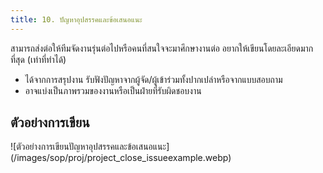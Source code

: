 ```yaml
---
title: 10. ปัญหาอุปสรรคและข้อเสนอแนะ
---
```


<Tip>
  สามารถส่งต่อให้ทีมจัดงานรุ่นต่อไปหรือคนที่สนใจจะมาศึกษางานต่อ อยากให้เขียนโดยละเอียดมากที่สุด
  (เท่าที่ทำได้)
</Tip>

- ได้จากการสรุปงาน รับฟังปัญหาจากผู้จัด/ผู้เข้าร่วมทั้งปากเปล่าหรือจากแบบสอบถาม
- อาจแบ่งเป็นภาพรวมของงานหรือเป็นฝ่ายที่รับผิดชอบงาน

## ตัวอย่างการเขียน

<Frame caption="ตัวอย่างการเขียนปัญหาอุปสรรคและข้อเสนอแนะ">
  ![ตัวอย่างการเขียนปัญหาอุปสรรคและข้อเสนอแนะ](/images/sop/proj/project_close_issueexample.webp)
</Frame>
